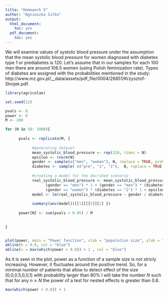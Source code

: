 ```yaml
---
title: "Homework 5"
author: "Agnieszka Sitko"
output:
  html_document:
    toc: yes
  pdf_document:
    toc: yes
---
```

We will examine values of systolic blood pressure under the assumption that the mean systolic blood pressure for women diagnosed with diabetes type 1 or prediabetes is 120. 
Let's assume that in our samples for each 100 men there are around 106.5 women (using Polish feminization rate). 
Types of diabetes are assigned with the probabilities mentioned in the study: http://www.mz.gov.pl/__data/assets/pdf_file/0004/26851/Krzysztof-Strojek.pdf. 

```r

library(agricolae)

set.seed(12)

pvals <- 0
power <- 0
M <- 200

for (N in 50: 1000){ 
      
      pvals <- replicate(M, {
            
            #generating dataset
            mean_systolic_blood_pressure <- rep(120, times = N)
            epsilon <- rnorm(N)
            gender <- sample(c("men", "women"), N, replace = TRUE, prob = c(0.484, 0.516))
            diabetes <- sample( c("pre", "1", "2"),  N, replace = TRUE, prob = c(0.52, 0.05, 0.43))
            
            #creating a model for the decribed scenario
            real_systolic_blood_pressure <- mean_systolic_blood_pressure + 
                  (gender == "men") * 1 + (gender == "men") * (diabetes == "2") * 0.5 + 
                  (gender == "women") * (diabetes == "2") * 1 + epsilon
            model <- lm(real_systolic_blood_pressure ~ gender / diabetes)
            
            summary(aov(model))[[1]][[5]][2] })
      
      power[N] <- sum(pvals < 0.05) / M
            
         
}


plot(power, main = "Power function", xlab = "population size", ylab = "power of a test for nested effects")
abline(h = 0.8, col = "blue")
abline(v = max(which(power < 0.8)) + 1 , col = "blue")
```


As it is seen in the plot, power as a function of a sample size is not stricly increasing. However, it fluctuates around the positive trend. So, for a minimal number of patients that allow to detect effect of the size (0,0,0.5,0,0,1) with probability larger than 80% I will take the number $N$ such that for any $n \geq  N$ the power of a test for nested effects is greater than 0.8.
```r

max(which(power < 0.8)) + 1 


```
